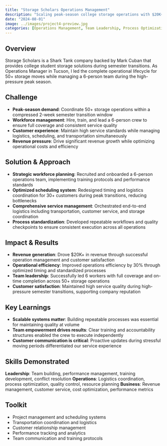 ```yaml
---
title: "Storage Scholars Operations Management"
description: "Scaling peak-season college storage operations with $20K+ revenue and 30% efficiency gains"
date: "2024-08-01"
image: ../images/project4-preview.jpg
categories: [Operations Management, Team Leadership, Process Optimization]
---
```


## Overview

Storage Scholars is a Shark Tank company backed by Mark Cuban that provides college student storage solutions during semester transitions. As Operations Manager in Tucson, I led the complete operational lifecycle for 50+ storage moves while managing a 6-person team during the high-pressure peak season.

## Challenge

- **Peak-season demand**: Coordinate 50+ storage operations within a compressed 2-week semester transition window
- **Workforce management**: Hire, train, and lead a 6-person crew to ensure full coverage and consistent service quality
- **Customer experience**: Maintain high service standards while managing logistics, scheduling, and transportation simultaneously
- **Revenue pressure**: Drive significant revenue growth while optimizing operational costs and efficiency

## Solution & Approach

- **Strategic workforce planning**: Recruited and onboarded a 6-person operations team, implementing training protocols and performance standards
- **Optimized scheduling system**: Redesigned timing and logistics coordination for 30+ customers during peak transitions, reducing bottlenecks
- **Comprehensive service management**: Orchestrated end-to-end logistics including transportation, customer service, and storage coordination
- **Process standardization**: Developed repeatable workflows and quality checkpoints to ensure consistent execution across all operations

## Impact & Results

- **Revenue generation**: Drove $20K+ in revenue through successful operation management and customer satisfaction
- **Operational efficiency**: Improved operations efficiency by 30% through optimized timing and standardized processes
- **Team leadership**: Successfully led 6 workers with full coverage and on-time completion across 50+ storage operations
- **Customer satisfaction**: Maintained high service quality during high-pressure semester transitions, supporting company reputation

## Key Learnings

- **Scalable systems matter**: Building repeatable processes was essential for maintaining quality at volume
- **Team empowerment drives results**: Clear training and accountability structures enabled the crew to execute independently
- **Customer communication is critical**: Proactive updates during stressful moving periods differentiated our service experience

## Skills Demonstrated

**Leadership**: Team building, performance management, training development, conflict resolution
**Operations**: Logistics coordination, process optimization, quality control, resource planning
**Business**: Revenue management, customer service, cost optimization, performance metrics

## Toolkit

- Project management and scheduling systems
- Transportation coordination and logistics
- Customer relationship management
- Performance tracking and analytics
- Team communication and training protocols